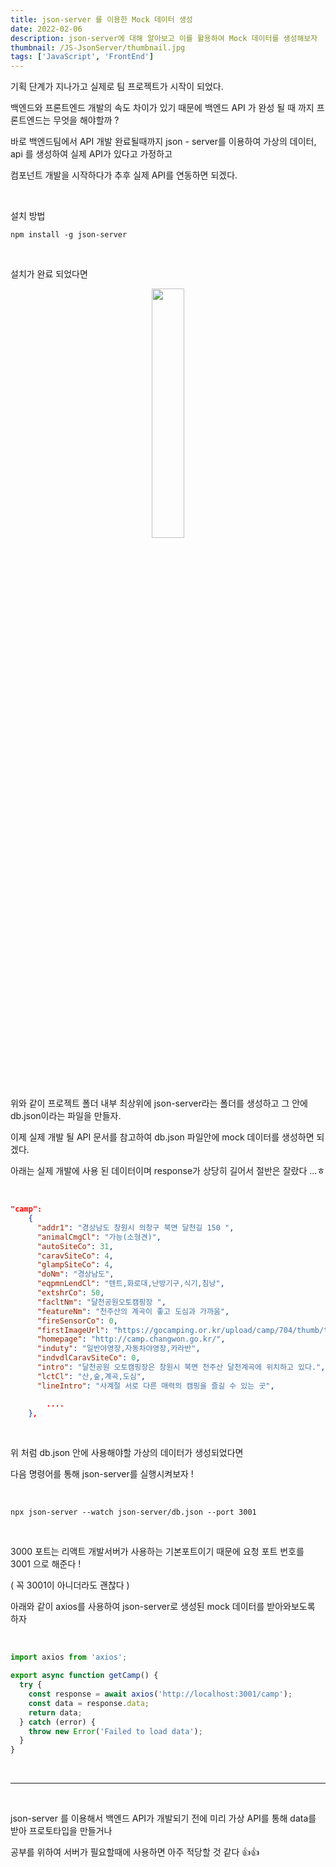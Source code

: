 ```yaml
---
title: json-server 를 이용한 Mock 데이터 생성
date: 2022-02-06
description: json-server에 대해 알아보고 이를 활용하여 Mock 데이터를 생성해보자
thumbnail: /JS-JsonServer/thumbnail.jpg
tags: ['JavaScript', 'FrontEnd']
---
```


기획 단계가 지나가고 실제로 팀 프로젝트가 시작이 되었다.

백엔드와 프론트엔드 개발의 속도 차이가 있기 때문에 백엔드 API 가 완성 될 때 까지 프론트엔드는 무엇을 해야할까 ?

바로 백엔드팀에서 API 개발 완료될때까지 json - server를 이용하여 가상의 데이터, api 를 생성하여 실제 API가 있다고 가정하고

컴포넌트 개발을 시작하다가 추후 실제 API를 연동하면 되겠다.

<br />

설치 방법

```shell
npm install -g json-server
```

<br />

설치가 완료 되었다면

<p align="center">
  <img src="/JS-JsonServer/structure.jpg" width="32%" />
</p>

<br />

위와 같이 프로젝트 폴더 내부 최상위에 json-server라는 폴더를 생성하고 그 안에 db.json이라는 파일을 만들자.

이제 실제 개발 될 API 문서를 참고하여 db.json 파일안에 mock 데이터를 생성하면 되겠다.

아래는 실제 개발에 사용 된 데이터이며 response가 상당히 길어서 절반은 잘랐다 ...ㅎ

<br />

```json
"camp":
    {
      "addr1": "경상남도 창원시 의창구 북면 달천길 150 ",
      "animalCmgCl": "가능(소형견)",
      "autoSiteCo": 31,
      "caravSiteCo": 4,
      "glampSiteCo": 4,
      "doNm": "경상남도",
      "eqpmnLendCl": "텐트,화로대,난방기구,식기,침낭",
      "extshrCo": 50,
      "facltNm": "달천공원오토캠핑장 ",
      "featureNm": "천주산의 계곡이 좋고 도심과 가까움",
      "fireSensorCo": 0,
      "firstImageUrl": "https://gocamping.or.kr/upload/camp/704/thumb/thumb_720_6835LN3Y4PG4YQDWJo1y7Vvr.jpg",
      "homepage": "http://camp.changwon.go.kr/",
      "induty": "일반야영장,자동차야영장,카라반",
      "indvdlCaravSiteCo": 0,
      "intro": "달천공원 오토캠핑장은 창원시 북면 천주산 달천계곡에 위치하고 있다.",
      "lctCl": "산,숲,계곡,도심",
      "lineIntro": "사계절 서로 다른 매력의 캠핑을 즐길 수 있는 곳",

        ....
    },
```

<br />

위 처럼 db.json 안에 사용해야할 가상의 데이터가 생성되었다면

다음 명령어를 통해 json-server를 실행시켜보자 !

<br />

```shell
npx json-server --watch json-server/db.json --port 3001
```

<br />

3000 포트는 리액트 개발서버가 사용하는 기본포트이기 때문에 요청 포트 번호를 3001 으로 해준다 !

( 꼭 3001이 아니더라도 괜찮다 )

아래와 같이 axios를 사용하여 json-server로 생성된 mock 데이터를 받아와보도록 하자

<br />

```typescript
import axios from 'axios';

export async function getCamp() {
  try {
    const response = await axios('http://localhost:3001/camp');
    const data = response.data;
    return data;
  } catch (error) {
    throw new Error('Failed to load data');
  }
}
```

<br />

---

<br />

json-server 를 이용해서 백엔드 API가 개발되기 전에 미리 가상 API를 통해 data를 받아 프로토타입을 만들거나

공부를 위하여 서버가 필요할때에 사용하면 아주 적당할 것 같다 👍👍
